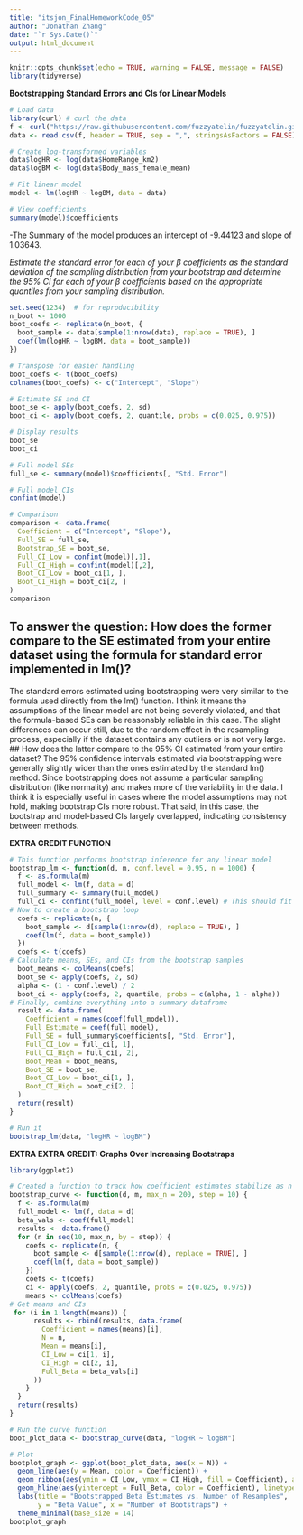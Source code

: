 ---
title: "itsjon_FinalHomeworkCode_05"
author: "Jonathan Zhang"
date: "`r Sys.Date()`"
output: html_document
---

```{r setup, include=FALSE}
knitr::opts_chunk$set(echo = TRUE, warning = FALSE, message = FALSE)
library(tidyverse)
```

**Bootstrapping Standard Errors and CIs for Linear Models**

```{r}
# Load data
library(curl) # curl the data
f <- curl("https://raw.githubusercontent.com/fuzzyatelin/fuzzyatelin.github.io/master/AN588_Fall21/KamilarAndCooperData.csv")
data <- read.csv(f, header = TRUE, sep = ",", stringsAsFactors = FALSE)

# Create log-transformed variables
data$logHR <- log(data$HomeRange_km2)
data$logBM <- log(data$Body_mass_female_mean)

# Fit linear model
model <- lm(logHR ~ logBM, data = data)

# View coefficients
summary(model)$coefficients
```
-The Summary of the model produces an  intercept of -9.44123 and slope of 1.03643.

*Estimate the standard error for each of your β coefficients as the standard deviation of the sampling distribution from your bootstrap and determine the 95% CI for each of your β coefficients based on the appropriate quantiles from your sampling distribution.*

```{r}
set.seed(1234)  # for reproducibility
n_boot <- 1000
boot_coefs <- replicate(n_boot, {
  boot_sample <- data[sample(1:nrow(data), replace = TRUE), ]
  coef(lm(logHR ~ logBM, data = boot_sample))
})

# Transpose for easier handling
boot_coefs <- t(boot_coefs)
colnames(boot_coefs) <- c("Intercept", "Slope")

# Estimate SE and CI
boot_se <- apply(boot_coefs, 2, sd)
boot_ci <- apply(boot_coefs, 2, quantile, probs = c(0.025, 0.975))

# Display results
boot_se
boot_ci
```

```{r}
# Full model SEs
full_se <- summary(model)$coefficients[, "Std. Error"]

# Full model CIs
confint(model)

# Comparison
comparison <- data.frame(
  Coefficient = c("Intercept", "Slope"),
  Full_SE = full_se,
  Bootstrap_SE = boot_se,
  Full_CI_Low = confint(model)[,1],
  Full_CI_High = confint(model)[,2],
  Boot_CI_Low = boot_ci[1, ],
  Boot_CI_High = boot_ci[2, ]
)
comparison
```
## To answer the question: How does the former compare to the SE estimated from your entire dataset using the formula for standard error implemented in lm()?
The standard errors estimated using bootstrapping were very similar to the formula used directly from the lm() function. I think it means the assumptions of the linear model are not being severely violated, and that the formula-based SEs can be reasonably reliable in this case. The slight differences can occur still, due to the random effect in the resampling process, especially if the dataset contains any outliers or is not very large.
## How does the latter compare to the 95% CI estimated from your entire dataset?
The 95% confidence intervals estimated via bootstrapping were generally slightly wider than the ones estimated by the standard lm() method. Since bootstrapping does not assume a particular sampling distribution (like normality) and makes more of the variability in the data. I think it is especially useful in cases where the model assumptions may not hold, making bootstrap CIs more robust. That said, in this case, the bootstrap and model-based CIs largely overlapped, indicating consistency between methods.

**EXTRA CREDIT FUNCTION**

```{r}
# This function performs bootstrap inference for any linear model
bootstrap_lm <- function(d, m, conf.level = 0.95, n = 1000) {
  f <- as.formula(m)
  full_model <- lm(f, data = d)
  full_summary <- summary(full_model)
  full_ci <- confint(full_model, level = conf.level) # This should fit the model on the full dataset
# Now to create a bootstrap loop
  coefs <- replicate(n, {
    boot_sample <- d[sample(1:nrow(d), replace = TRUE), ]
    coef(lm(f, data = boot_sample))
  })
  coefs <- t(coefs)
# Calculate means, SEs, and CIs from the bootstrap samples
  boot_means <- colMeans(coefs)
  boot_se <- apply(coefs, 2, sd)
  alpha <- (1 - conf.level) / 2
  boot_ci <- apply(coefs, 2, quantile, probs = c(alpha, 1 - alpha))
# Finally, combine everything into a summary dataframe
  result <- data.frame(
    Coefficient = names(coef(full_model)),
    Full_Estimate = coef(full_model),
    Full_SE = full_summary$coefficients[, "Std. Error"],
    Full_CI_Low = full_ci[, 1],
    Full_CI_High = full_ci[, 2],
    Boot_Mean = boot_means,
    Boot_SE = boot_se,
    Boot_CI_Low = boot_ci[1, ],
    Boot_CI_High = boot_ci[2, ]
  )
  return(result)
}

# Run it
bootstrap_lm(data, "logHR ~ logBM")
```

**EXTRA EXTRA CREDIT: Graphs Over Increasing Bootstraps**

```{r}
library(ggplot2)
```

```{r}
# Created a function to track how coefficient estimates stabilize as n increases
bootstrap_curve <- function(d, m, max_n = 200, step = 10) {
  f <- as.formula(m)
  full_model <- lm(f, data = d)
  beta_vals <- coef(full_model)
  results <- data.frame()
  for (n in seq(10, max_n, by = step)) {
    coefs <- replicate(n, {
      boot_sample <- d[sample(1:nrow(d), replace = TRUE), ]
      coef(lm(f, data = boot_sample))
    })
    coefs <- t(coefs)
    ci <- apply(coefs, 2, quantile, probs = c(0.025, 0.975))
    means <- colMeans(coefs)
# Get means and CIs
 for (i in 1:length(means)) {
      results <- rbind(results, data.frame(
        Coefficient = names(means)[i],
        N = n,
        Mean = means[i],
        CI_Low = ci[1, i],
        CI_High = ci[2, i],
        Full_Beta = beta_vals[i]
      ))
    }
  }
  return(results)
}

# Run the curve function
boot_plot_data <- bootstrap_curve(data, "logHR ~ logBM")

# Plot
bootplot_graph <- ggplot(boot_plot_data, aes(x = N)) +
  geom_line(aes(y = Mean, color = Coefficient)) +
  geom_ribbon(aes(ymin = CI_Low, ymax = CI_High, fill = Coefficient), alpha = 0.2) +
  geom_hline(aes(yintercept = Full_Beta, color = Coefficient), linetype = "dashed") +
  labs(title = "Bootstrapped Beta Estimates vs. Number of Resamples",
       y = "Beta Value", x = "Number of Bootstraps") +
  theme_minimal(base_size = 14)
bootplot_graph
```

